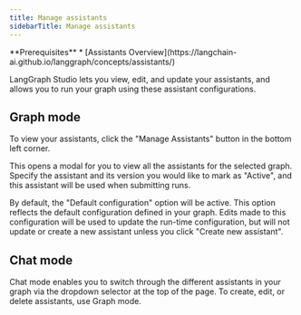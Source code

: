 ```yaml
---
title: Manage assistants
sidebarTitle: Manage assistants
---
```

<Info>
  **Prerequisites**
  * [Assistants Overview](https://langchain-ai.github.io/langgraph/concepts/assistants/)
</Info>

LangGraph Studio lets you view, edit, and update your assistants, and allows you to run your graph using these assistant configurations.

## Graph mode

To view your assistants, click the "Manage Assistants" button in the bottom left corner.

This opens a modal for you to view all the assistants for the selected graph. Specify the assistant and its version you would like to mark as "Active", and this assistant will be used when submitting runs.

By default, the "Default configuration" option will be active. This option reflects the default configuration defined in your graph. Edits made to this configuration will be used to update the run-time configuration, but will not update or create a new assistant unless you click "Create new assistant".

## Chat mode

Chat mode enables you to switch through the different assistants in your graph via the dropdown selector at the top of the page. To create, edit, or delete assistants, use Graph mode.

